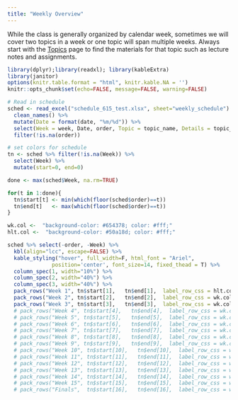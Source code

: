 ```yaml
---
title: "Weekly Overview"
---
```


While the class is generally organized by calendar week, sometimes we will cover two topics in a week or one topic will span multiple weeks. Always start with the [Topics](topics.html) page to find the materials for that topic such as lecture notes and assignments. 

```r
library(dplyr);library(readxl); library(kableExtra)
library(janitor)
options(knitr.table.format = "html", knitr.kable.NA = '') 
knitr::opts_chunk$set(echo=FALSE, message=FALSE, warning=FALSE) 

# Read in schedule
sched <- read_excel("schedule_615_test.xlsx", sheet="weekly_schedule") %>% 
  clean_names() %>%
  mutate(Date = format(date, "%m/%d")) %>% 
  select(Week = week, Date, order, Topic = topic_name, Details = topic_subtitle) %>%
  filter(!is.na(order))

# set colors for schedule
tn <- sched %>% filter(!is.na(Week)) %>% 
  select(Week) %>% 
  mutate(start=0, end=0)

done <- max(sched$Week, na.rm=TRUE)

for(t in 1:done){
  tn$start[t] <- min(which(floor(sched$order)==t))
  tn$end[t]   <- max(which(floor(sched$order)==t))
}

wk.col <-  "background-color: #654378; color: #fff;"
hlt.col <-  "background-color: #50a18d; color: #fff;"

```

```r
sched %>% select(-order, -Week) %>%
  kbl(align="lcc", escape=FALSE) %>%
  kable_styling("hover", full_width=F, html_font = "Ariel",
              position='center', font_size=14, fixed_thead = T) %>%
  column_spec(1, width="10%") %>% 
  column_spec(2, width="40%") %>% 
  column_spec(3, width="40%") %>% 
  pack_rows("Week 1", tn$start[1],   tn$end[1],  label_row_css = hlt.col) %>%
  pack_rows("Week 2", tn$start[2],   tn$end[2],  label_row_css = wk.col) %>%
  pack_rows("Week 3", tn$start[3],   tn$end[3],  label_row_css = wk.col) 
  # pack_rows("Week 4", tn$start[4],   tn$end[4],  label_row_css = wk.col) %>%
  # pack_rows("Week 5", tn$start[5],   tn$end[5],  label_row_css = wk.col) %>%
  # pack_rows("Week 6", tn$start[6],   tn$end[6],  label_row_css = wk.col) %>%
  # pack_rows("Week 7", tn$start[7],   tn$end[7],  label_row_css = wk.col) %>%
  # pack_rows("Week 8", tn$start[8],   tn$end[8],  label_row_css = wk.col) %>%
  # pack_rows("Week 9", tn$start[9],   tn$end[9],  label_row_css = wk.col) %>%
  # pack_rows("Week 10", tn$start[10],   tn$end[10],  label_row_css = wk.col) %>%
  # pack_rows("Week 11", tn$start[11],   tn$end[11],  label_row_css = wk.col) %>%
  # pack_rows("Week 12", tn$start[12],   tn$end[12],  label_row_css = wk.col) %>%
  # pack_rows("Week 13", tn$start[13],   tn$end[13],  label_row_css = wk.col) %>%
  # pack_rows("Week 14", tn$start[14],   tn$end[14],  label_row_css = wk.col) %>%
  # pack_rows("Week 15", tn$start[15],   tn$end[15],  label_row_css = wk.col) %>%
  # pack_rows("Finals",  tn$start[16],   tn$end[16],  label_row_css = wk.col)
```
